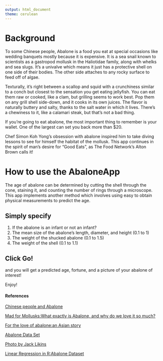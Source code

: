 ```yaml
---
output: html_document
theme: cerulean
---
```


# Background
To some Chinese people, Abalone is a food you eat at special occasions like wedding banquets mostly because it is expensive.  It is a sea snail known to scientists as a gastropod mollusk in the Haliotidae family, along with whelks and sea slugs.  It's a univalve which means it just has a protective shell on one side of their bodies.  The other side attaches to any rocky surface to feed off of algae.

Texturally, it's right between a scallop and squid with a crunchiness similar to a conch but closest to the sensation you get eating jellyfish.  You can eat them raw or cooked, like a clam, but grilling seems to work best. Pop them on any grill shell side-down, and it cooks in its own juices. The flavor is naturally buttery and salty, thanks to the salt water in which it lives. There's a chewiness to it, like a calamari steak, but that's not a bad thing.

If you're going to eat abalone, the most important thing to remember is your wallet.  One of the largest can set you back more than $20.

Chef Simon Koh Yong's obsession with abalone inspired him to take diving lessons to see for himself the habitat of the mollusk.  This app continues in the spirit of man's desire for "Good Eats", as The Food Network's Alton Brown calls it!

# How to use the AbaloneApp
The age of abalone can be determined by cutting the shell through the cone, staining it, and counting the number of rings through a microscope.  This app implements another method which involves using easy to obtain physical measurements to predict the age.

## Simply specify

1. If the abalone is an infant or not an infant?
2. The mean size of the abalone’s length, diameter, and height (0.1 to 1)
3. The weight of the shucked abalone (0.1 to 1.5)
4. The weight of the shell (0.1 to 1.1)


## Click Go!
and you will get a predicted age, fortune, and a picture of your abalone of interest!


Enjoy!

#### References
[Chinese people and Abalone](http://ask-a-chinese-guy.blogspot.com/2011/03/chinese-people-and-abalone.html)

[Mad for Mollusks:What exactly is Abalone, and why do we love it so much?](http://www.foodrepublic.com/2014/05/19/mad-for-mollusks-what-exactly-is-abalone-and-why-do-we-love-it-so-much/)

[For the love of abalone:an Asian story](http://www.reuters.com/article/2007/05/09/us-food-chefs-kohyoung-idUSSP22428820070509)

[Abalone Data Set](https://archive.ics.uci.edu/ml/datasets/Abalone)

[Photo by Jack Likins](http://www.tsra.org/news.php?viewStory=1063)

[Linear Regression in R:Abalone Dataset](http://scg.sdsu.edu/linear-regression-in-r-abalone-dataset/)

